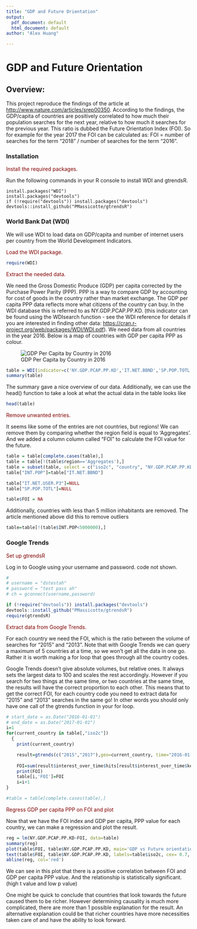 ```yaml
---
title: "GDP and Future Orientation"
output:
  pdf_document: default
  html_document: default
author: "Alex Huang"

---
```

GDP and Future Orientation
========================================================

## Overview:

This project reproduce the findings of the article at <http://www.nature.com/articles/srep00350>. According to the findings, the GDP/capita of countries are positively correlated to how much their population searches for the next year, relative to how much it searches for the previous year. This ratio is dubbed the Future Orientation Index (FOI). So for example for the year 2017 the FOI can be calculated as: FOI = number of searches for the term "2018" / number of searches for the term "2016".


### Installation

<span style="color:maroon">
Install the required packages.
<span>

Run the following commands in your R console to install WDI and gtrendsR.

```
install.packages("WDI")
install.packages("devtools")
if (!require("devtools")) install.packages("devtools")
devtools::install_github("PMassicotte/gtrendsR")
```

### World Bank Dat (WDI)

We will use WDI to load data on GDP/capita and number of internet users per country from the World Development Indicators.

<span style="color:maroon">
Load the WDI package.
<span>

```r
require(WDI)
```

<span style="color:maroon">
Extract the needed data.
</span>

We need the Gross Domestic Produce (GDP) per capita corrected by the Purchase Power Parity (PPP). PPP is a way to compare GDP by accounting for cost of goods in the country rather than market exchange. The GDP per capita PPP data reflects more what citizens of the country can buy. In the WDI database this is referred to as NY.GDP.PCAP.PP.KD. (this indicator can be found using the WDIsearch function - see the WDI reference for details if you are interested in finding other data: <https://cran.r-project.org/web/packages/WDI/WDI.pdf>). We need data from all countries in the year 2016. Below is a map of countries with GDP per capita PPP as colour.

![GDP Per Capita by Country in 2016](GDPPPP.png)

```r
table = WDI(indicator=c('NY.GDP.PCAP.PP.KD','IT.NET.BBND','SP.POP.TOTL'), country='all', start = 2016, end = 2016, extra = TRUE)
summary(table)
```

The summary gave a nice overview of our data. Additionally, we can use the head() function to take a look at what the actual data in the table looks like

```r
head(table)
```

<span style="color:maroon">
Remove unwanted entries.
<span>

It seems like some of the entries are not countries, but regions! We can remove them by comparing whether the region field is equal to 'Aggregates'. And we added a column column called "FOI" to calculate the FOI value for the future.


```r
table = table[complete.cases(table),]
table = table[!(table$region=='Aggregates'),]
table = subset(table, select = c("iso2c", "country", "NY.GDP.PCAP.PP.KD", "IT.NET.BBND", "SP.POP.TOTL"))
table["INT.POP"]=table["IT.NET.BBND"]

table["IT.NET.USER.P3"]=NULL
table["SP.POP.TOTL"]=NULL

table$FOI = NA
```

Additionally, countries with less than 5 million inhabitants are removed. The article mentioned above did this to remove outliers
```r
table=table[!(table$INT.POP<5000000),]
```


### Google Trends

<span style="color:maroon">
Set up gtrendsR
<span>

Log in to Google using your username and password. code not shown.


```r
# 
# username = "dstestah"
# password = "test pass ah"
# ch = gconnect(username,password)

if (!require("devtools")) install.packages("devtools")
devtools::install_github("PMassicotte/gtrendsR")
require(gtrendsR)
```

<span style="color:maroon">
Extract data from Google Trends.
<span>

For each country we need the FOI, which is the ratio between the volume of searches for "2015" and "2013". Note that with Google Trends we can query a maximum of 5 countries at a time, so we won't get all the data in one go. Rather it is worth making a for loop that goes through all the country codes.

Google Trends doesn't give absolute volumes, but relative ones. It always sets the largest data to 100 and scales the rest accordingly. However if you search for two things at the same time, or two countries at the same time, the results will have the correct proportion to each other. This means that to get the correct FOI, for each country code you need to extract data for "2015" and "2013" searches in the same go! In other words you should only have one call of the gtrends function in your for loop.

```r
# start_date = as.Date("2016-01-01")
# end_date = as.Date("2017-01-01")
i=1
for(current_country in table[,"iso2c"])
  {
    print(current_country)

    result=gtrends(c("2015","2017"),geo=current_country, time="2016-01-01 2017-01-01")
    
    FOI=sum(result$interest_over_time$hits[result$interest_over_time$keyword=='2017'])/sum(result$interest_over_time$hits[result$interest_over_time$keyword=='2015'])
    print(FOI)
    table[i,'FOI']=FOI
    i=i+1
}

#table = table[complete.cases(table),]
```

<span style="color:maroon">
Regress GDP per capita PPP on FOI and plot
<span>

Now that we have the FOI index and GDP per capita, PPP value for each country, we can make a regression and plot the result. 

```r
reg = lm(NY.GDP.PCAP.PP.KD~FOI, data=table)
summary(reg)
plot(table$FOI, table$NY.GDP.PCAP.PP.KD, main='GDP vs Future orientation', ylab='GDP per capita PPP', xlab='Future Orientation Index')
text(table$FOI, table$NY.GDP.PCAP.PP.KD, labels=table$iso2c, cex= 0.7, pos=3)
abline(reg, col='red')
```

We can see in this plot that there is a positive correlation between FOI and GDP per capita PPP value. And the relationship is statistically significant. (high t value and low p value)

One might be quick to conclude that countries that look towards the future caused them to be richer. However determining causality is much more complicated, there are more than 1 possible explanation for the result. An alternative explanation could be that richer countries have more necessities taken care of and have the ability to look forward.




